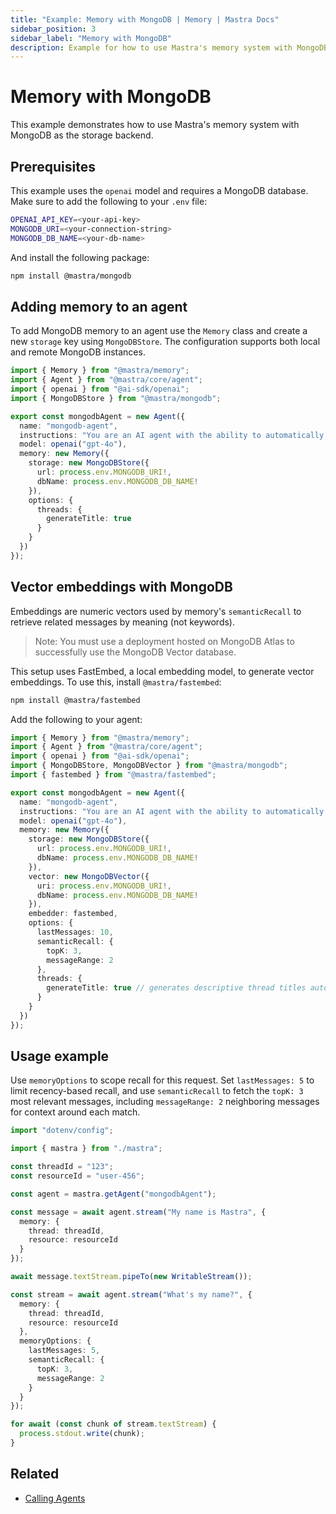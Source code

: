 ```yaml
---
title: "Example: Memory with MongoDB | Memory | Mastra Docs"
sidebar_position: 3
sidebar_label: "Memory with MongoDB"
description: Example for how to use Mastra's memory system with MongoDB storage and vector capabilities.
---
```


# Memory with MongoDB

This example demonstrates how to use Mastra's memory system with MongoDB as the storage backend.

## Prerequisites

This example uses the `openai` model and requires a MongoDB database. Make sure to add the following to your `.env` file:

```bash filename=".env" copy
OPENAI_API_KEY=<your-api-key>
MONGODB_URI=<your-connection-string>
MONGODB_DB_NAME=<your-db-name>
```

And install the following package:

```bash copy
npm install @mastra/mongodb
```

## Adding memory to an agent

To add MongoDB memory to an agent use the `Memory` class and create a new `storage` key using `MongoDBStore`. The configuration supports both local and remote MongoDB instances.

```typescript filename="src/mastra/agents/example-mongodb-agent.ts" showLineNumbers copy
import { Memory } from "@mastra/memory";
import { Agent } from "@mastra/core/agent";
import { openai } from "@ai-sdk/openai";
import { MongoDBStore } from "@mastra/mongodb";

export const mongodbAgent = new Agent({
  name: "mongodb-agent",
  instructions: "You are an AI agent with the ability to automatically recall memories from previous interactions.",
  model: openai("gpt-4o"),
  memory: new Memory({
    storage: new MongoDBStore({
      url: process.env.MONGODB_URI!,
      dbName: process.env.MONGODB_DB_NAME!
    }),
    options: {
      threads: {
        generateTitle: true
      }
    }
  })
});
```

## Vector embeddings with MongoDB

Embeddings are numeric vectors used by memory's `semanticRecall` to retrieve related messages by meaning (not keywords). 

> Note: You must use a deployment hosted on MongoDB Atlas to successfully use the MongoDB Vector database.

This setup uses FastEmbed, a local embedding model, to generate vector embeddings. 
To use this, install `@mastra/fastembed`:

```bash copy
npm install @mastra/fastembed
```

Add the following to your agent:

```typescript filename="src/mastra/agents/example-mongodb-agent.ts" showLineNumbers copy
import { Memory } from "@mastra/memory";
import { Agent } from "@mastra/core/agent";
import { openai } from "@ai-sdk/openai";
import { MongoDBStore, MongoDBVector } from "@mastra/mongodb";
import { fastembed } from "@mastra/fastembed";

export const mongodbAgent = new Agent({
  name: "mongodb-agent",
  instructions: "You are an AI agent with the ability to automatically recall memories from previous interactions.",
  model: openai("gpt-4o"),
  memory: new Memory({
    storage: new MongoDBStore({
      url: process.env.MONGODB_URI!,
      dbName: process.env.MONGODB_DB_NAME!
    }),
    vector: new MongoDBVector({
      uri: process.env.MONGODB_URI!,
      dbName: process.env.MONGODB_DB_NAME!
    }),
    embedder: fastembed,
    options: {
      lastMessages: 10,
      semanticRecall: {
        topK: 3,
        messageRange: 2
      },
      threads: {
        generateTitle: true // generates descriptive thread titles automatically
      }
    }
  })
});
```

## Usage example

Use `memoryOptions` to scope recall for this request. Set `lastMessages: 5` to limit recency-based recall, and use `semanticRecall` to fetch the `topK: 3` most relevant messages, including `messageRange: 2` neighboring messages for context around each match.

```typescript filename="src/test-mongodb-agent.ts" showLineNumbers copy
import "dotenv/config";

import { mastra } from "./mastra";

const threadId = "123";
const resourceId = "user-456";

const agent = mastra.getAgent("mongodbAgent");

const message = await agent.stream("My name is Mastra", {
  memory: {
    thread: threadId,
    resource: resourceId
  }
});

await message.textStream.pipeTo(new WritableStream());

const stream = await agent.stream("What's my name?", {
  memory: {
    thread: threadId,
    resource: resourceId
  },
  memoryOptions: {
    lastMessages: 5,
    semanticRecall: {
      topK: 3,
      messageRange: 2
    }
  }
});

for await (const chunk of stream.textStream) {
  process.stdout.write(chunk);
}
```

## Related

- [Calling Agents](/agents/calling-agents)
